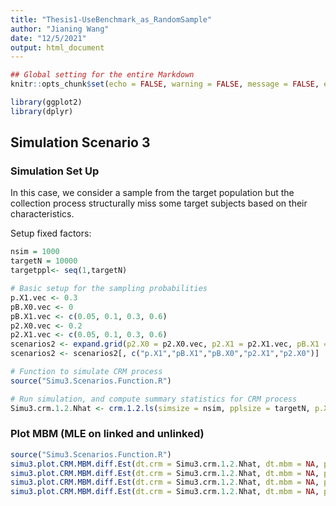 ```yaml
---
title: "Thesis1-UseBenchmark_as_RandomSample"
author: "Jianing Wang"
date: "12/5/2021"
output: html_document
---
```


```r
## Global setting for the entire Markdown
knitr::opts_chunk$set(echo = FALSE, warning = FALSE, message = FALSE, error = FALSE)
```

```r
library(ggplot2)
library(dplyr)
```


## Simulation Scenario 3 

### Simulation Set Up 

In this case, we consider a sample from the target population but the collection process structurally miss some target subjects based on their characteristics.

Setup fixed factors:

```r
nsim = 1000
targetN = 10000
targetppl<- seq(1,targetN)
```

```r

# Basic setup for the sampling probabilities
p.X1.vec <- 0.3
pB.X0.vec <- 0 
pB.X1.vec <- c(0.05, 0.1, 0.3, 0.6)
p2.X0.vec <- 0.2
p2.X1.vec <- c(0.05, 0.1, 0.3, 0.6) 
scenarios2 <- expand.grid(p2.X0 = p2.X0.vec, p2.X1 = p2.X1.vec, pB.X1 = pB.X1.vec, pB.X0 = pB.X0.vec, p.X1 = p.X1.vec)
scenarios2 <- scenarios2[, c("p.X1","pB.X1","pB.X0","p2.X1","p2.X0")]

# Function to simulate CRM process
source("Simu3.Scenarios.Function.R")

# Run simulation, and compute summary statistics for CRM process
Simu3.crm.1.2.Nhat <- crm.1.2.ls(simsize = nsim, pplsize = targetN, p.X1 = scenarios2$p.X1, pB.X0 = scenarios2$pB.X0, pB.X1 = scenarios2$pB.X1, p2.X0 = scenarios2$p2.X0, p2.X1 = scenarios2$p2.X1)

```

### Plot MBM (MLE on linked and unlinked)

```r

source("Simu3.Scenarios.Function.R")
simu3.plot.CRM.MBM.diff.Est(dt.crm = Simu3.crm.1.2.Nhat, dt.mbm = NA, p1_pB = pB.X1.vec[1], p.X1 = 0.3, title = "(A)")
simu3.plot.CRM.MBM.diff.Est(dt.crm = Simu3.crm.1.2.Nhat, dt.mbm = NA, p1_pB = pB.X1.vec[2], p.X1 = 0.3, title = "(B)")
simu3.plot.CRM.MBM.diff.Est(dt.crm = Simu3.crm.1.2.Nhat, dt.mbm = NA, p1_pB = pB.X1.vec[3], p.X1 = 0.3, title = "(C)")
simu3.plot.CRM.MBM.diff.Est(dt.crm = Simu3.crm.1.2.Nhat, dt.mbm = NA, p1_pB = pB.X1.vec[4], p.X1 = 0.3, title = "(D)")

```


